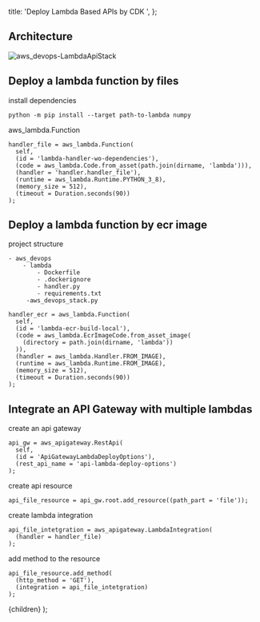   title: 'Deploy Lambda Based APIs by CDK ',
};


## Architecture

![aws_devops-LambdaApiStack](https://user-images.githubusercontent.com/20411077/167135976-8daebfcd-4ae2-4cab-9011-2009c0c007aa.jpg)

## Deploy a lambda function by files

install dependencies

```shell
python -m pip install --target path-to-lambda numpy
```

aws_lambda.Function

```tsx
handler_file = aws_lambda.Function(
  self,
  (id = 'lambda-handler-wo-dependencies'),
  (code = aws_lambda.Code.from_asset(path.join(dirname, 'lambda'))),
  (handler = 'handler.handler_file'),
  (runtime = aws_lambda.Runtime.PYTHON_3_8),
  (memory_size = 512),
  (timeout = Duration.seconds(90))
);
```

## Deploy a lambda function by ecr image

project structure

```
- aws_devops
    - lambda
        - Dockerfile
        - .dockerignore
        - handler.py
        - requirements.txt
     -aws_devops_stack.py
```

```tsx
handler_ecr = aws_lambda.Function(
  self,
  (id = 'lambda-ecr-build-local'),
  (code = aws_lambda.EcrImageCode.from_asset_image(
    (directory = path.join(dirname, 'lambda'))
  )),
  (handler = aws_lambda.Handler.FROM_IMAGE),
  (runtime = aws_lambda.Runtime.FROM_IMAGE),
  (memory_size = 512),
  (timeout = Duration.seconds(90))
);
```

## Integrate an API Gateway with multiple lambdas

create an api gateway

```tsx
api_gw = aws_apigateway.RestApi(
  self,
  (id = 'ApiGatewayLambdaDeployOptions'),
  (rest_api_name = 'api-lambda-deploy-options')
);
```

create api resource

```tsx
api_file_resource = api_gw.root.add_resource((path_part = 'file'));
```

create lambda integration

```tsx
api_file_intetgration = aws_apigateway.LambdaIntegration(
  (handler = handler_file)
);
```

add method to the resource

```tsx
api_file_resource.add_method(
  (http_method = 'GET'),
  (integration = api_file_intetgration)
);
```

  <MyLayoutTest frontmatter={meta}>{children}</MyLayoutTest>
);
